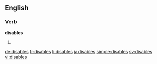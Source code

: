 ==English==

===Verb===
'''disables'''

# {{en-third-person singular of|disable}}

[[de:disables]]
[[fr:disables]]
[[li:disables]]
[[ja:disables]]
[[simple:disables]]
[[sv:disables]]
[[vi:disables]]